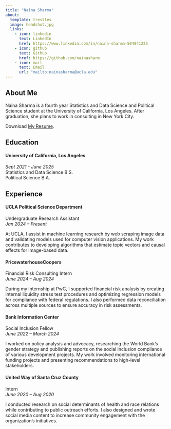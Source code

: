 ```yaml
---
title: "Naina Sharma"
about:
  template: trestles
  image: headshot.jpg
  links:
    - icon: linkedin
      text: LinkedIn
      href: https://www.linkedin.com/in/naina-sharma-504841225
    - icon: github
      text: Github
      href: https://github.com/nainasharm
    - icon: mail
      text: Email
      url: "mailto:nainasharma@ucla.edu"
---
```


## About Me

Naina Sharma is a fourth year Statistics and Data Science and Political Science student at the University of California, Los Angeles. After graduation, she plans to work in consulting in New York City.

Download [My Resume](/Resume_Stats140.pdf).

## Education

#### **University of California, Los Angeles**

*Sept 2021 - June 2025* <br> Statistics and Data Science B.S. <br> Political Science B.A.

## Experience

#### **UCLA Political Science Department**

Undergraduate Research Assistant <br> *Jan 2024 – Present*

At UCLA, I assist in machine learning research by web scraping image data and validating models used for computer vision applications. My work contributes to developing algorithms that estimate topic vectors and causal effects for image-based data.

#### **PricewaterhouseCoopers**

Financial Risk Consulting Intern <br> *June 2024 – Aug 2024*

During my internship at PwC, I supported financial risk analysis by creating internal liquidity stress test procedures and optimizing regression models for compliance with federal regulations. I also performed data reconciliation across multiple sources to ensure accuracy in risk assessments.

#### **Bank Information Center**

Social Inclusion Fellow <br> *June 2022 – March 2024*

I worked on policy analysis and advocacy, researching the World Bank’s gender strategy and publishing reports on the social inclusion compliance of various development projects. My work involved monitoring international funding projects and presenting recommendations to high-level stakeholders.

#### **United Way of Santa Cruz County**

Intern <br> *June 2020 – Aug 2020*

I conducted research on social determinants of health and race relations while contributing to public outreach efforts. I also designed and wrote social media content to increase community engagement with the organization’s initiatives.
